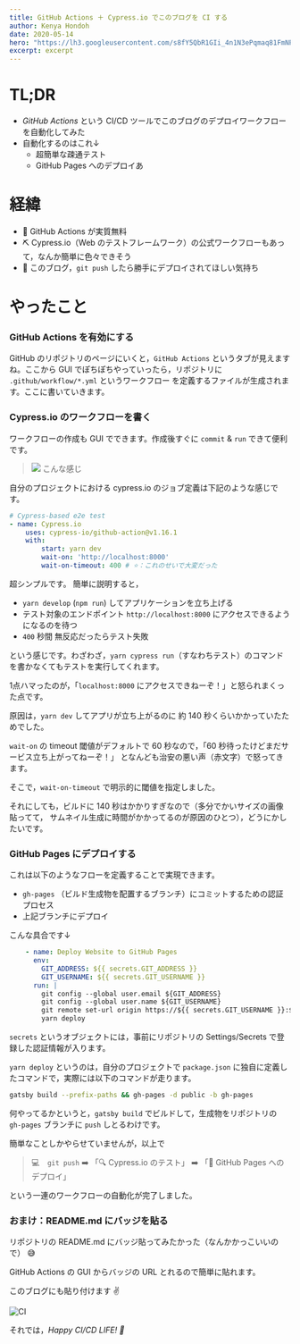 ```yaml
---
title: GitHub Actions ＋ Cypress.io でこのブログを CI する
author: Kenya Hondoh
date: 2020-05-14
hero: "https://lh3.googleusercontent.com/s8fY5QbR1GIi_4n1N3ePqmaq81FmNPD_lUiMv5piMdAxgg3WTUyRBZTGpAIEo5gphDeJy0E-Fqg24nvkGEVN9ZLcfwZXXPTGm81ZmnBMh4Idq7wbH0EzNsVEvGh9oE5Vmw5GjIbnID4"
excerpt: excerpt
---
```


<!-- ![](https://lh3.googleusercontent.com/s8fY5QbR1GIi_4n1N3ePqmaq81FmNPD_lUiMv5piMdAxgg3WTUyRBZTGpAIEo5gphDeJy0E-Fqg24nvkGEVN9ZLcfwZXXPTGm81ZmnBMh4Idq7wbH0EzNsVEvGh9oE5Vmw5GjIbnID4) -->

# TL;DR
- *GitHub Actions* という CI/CD ツールでこのブログのデプロイワークフローを自動化してみた
- 自動化するのはこれ↓
  - 超簡単な疎通テスト
  - GitHub Pages へのデプロイあ

# 経緯
- 🚀 GitHub Actions が実質無料
- ⛏ Cypress.io（Web のテストフレームワーク）の公式ワークフローもあって，なんか簡単に色々できそう
- 🤔 このブログ，`git push` したら勝手にデプロイされてほしい気持ち

# やったこと
### GitHub Actions を有効にする
GitHub のリポジトリのページにいくと，`GitHub Actions` というタブが見えますね。ここから
GUI でぽちぽちやっていったら，リポジトリに `.github/workflow/*.yml` というワークフロー
を定義するファイルが生成されます。ここに書いていきます。

### Cypress.io のワークフローを書く

ワークフローの作成も GUI でできます。作成後すぐに `commit` & `run` できて便利です。

>![](https://lh3.googleusercontent.com/MPWYyv_ZLrDxy16xD_ORZGvLm85E0ZvCmn0rFdK-Qyj0ITlfWlQk4mTe8eWtZVe3zvGnrtrLeowL4xpCX4i9JN_en8ePiNuS2CrhKUjx-4WpZ2pIMTP7RivPjoMmoMFBNBpRMETmkiU)
>こんな感じ

自分のプロジェクトにおける cypress.io のジョブ定義は下記のような感じです。

```yml
# Cypress-based e2e test
- name: Cypress.io
    uses: cypress-io/github-action@v1.16.1
    with:
        start: yarn dev
        wait-on: 'http://localhost:8000'
        wait-on-timeout: 400 # ⭐️：これのせいで大変だった
```

超シンプルです。 簡単に説明すると，

- `yarn develop` (`npm run`) してアプリケーションを立ち上げる
- テスト対象のエンドポイント `http://localhost:8000` にアクセスできるようになるのを待つ
- `400` 秒間 無反応だったらテスト失敗

という感じです。わざわざ，`yarn cypress run`（すなわちテスト）のコマンドを書かなくてもテストを実行してくれます。

1点ハマったのが，「`localhost:8000` にアクセスできねーぞ！」と怒られまくった点です。

原因は，`yarn dev` してアプリが立ち上がるのに 約 140 秒くらいかかっていたためでした。

`wait-on` の timeout 閾値がデフォルトで 60 秒なので，「60 秒待ったけどまだサービス立ち上がってねーぞ！」
となんども治安の悪い声（赤文字）で怒ってきます。

そこで，`wait-on-timeout` で明示的に閾値を指定しました。

それにしても，ビルドに 140 秒はかかりすぎなので（多分でかいサイズの画像貼ってて，
サムネイル生成に時間がかかってるのが原因のひとつ），どうにかしたいです。

### GitHub Pages にデプロイする

これは以下のようなフローを定義することで実現できます。

- `gh-pages` （ビルド生成物を配置するブランチ）にコミットするための認証プロセス
- 上記ブランチにデプロイ

こんな具合です↓

```yaml
    - name: Deploy Website to GitHub Pages
      env:
        GIT_ADDRESS: ${{ secrets.GIT_ADDRESS }}
        GIT_USERNAME: ${{ secrets.GIT_USERNAME }}
      run: |
        git config --global user.email ${GIT_ADDRESS}
        git config --global user.name ${GIT_USERNAME}
        git remote set-url origin https://${{ secrets.GIT_USERNAME }}:${{ secrets.GIT_SECRET }}@github.com/kenmikanmi/blog
        yarn deploy
```

`secrets` というオブジェクトには，事前にリポジトリの Settings/Secrets で登録した認証情報が入ります。

`yarn deploy` というのは，自分のプロジェクトで `package.json` に独自に定義したコマンドで，実際には以下のコマンドが走ります。

```bash
gatsby build --prefix-paths && gh-pages -d public -b gh-pages
```

何やってるかというと，`gatsby build` でビルドして，生成物をリポジトリの `gh-pages` ブランチに `push` しとるわけです。

簡単なことしかやらせていませんが，以上で 

> 💻　`git push` ➡️ 「🔍 Cypress.io のテスト」  ➡️ 「🚀 GitHub Pages へのデプロイ」 

という一連のワークフローの自動化が完了しました。

### おまけ：README.md にバッジを貼る

リポジトリの README.md にバッジ貼ってみたかった（なんかかっこいいので） 😅

GitHub Actions の GUI からバッジの URL とれるので簡単に貼れます。

このブログにも貼り付けます ✌️

![CI](https://github.com/kenmikanmi/blog/workflows/CI/badge.svg)

それでは，*Happy CI/CD LIFE! 🚀*